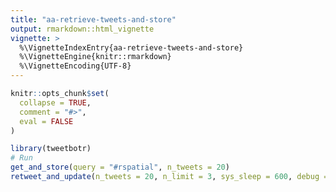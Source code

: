 ```yaml
---
title: "aa-retrieve-tweets-and-store"
output: rmarkdown::html_vignette
vignette: >
  %\VignetteIndexEntry{aa-retrieve-tweets-and-store}
  %\VignetteEngine{knitr::rmarkdown}
  %\VignetteEncoding{UTF-8}
---
```



```r
knitr::opts_chunk$set(
  collapse = TRUE,
  comment = "#>",
  eval = FALSE
)
```

```r
library(tweetbotr)
# Run
get_and_store(query = "#rspatial", n_tweets = 20)
retweet_and_update(n_tweets = 20, n_limit = 3, sys_sleep = 600, debug = TRUE)

```
